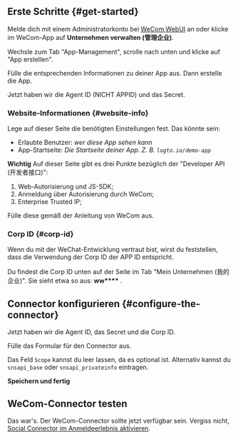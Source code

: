 ## Erste Schritte \{#get-started}

Melde dich mit einem Administratorkonto bei [WeCom WebUI](https://work.weixin.qq.com/) an oder klicke im WeCom-App auf **Unternehmen verwalten (管理企业)**.

Wechsle zum Tab "App-Management", scrolle nach unten und klicke auf "App erstellen".

Fülle die entsprechenden Informationen zu deiner App aus. Dann erstelle die App.

Jetzt haben wir die Agent ID (NICHT APPID) und das Secret.

### Website-Informationen \{#website-info}

Lege auf dieser Seite die benötigten Einstellungen fest. Das könnte sein:

- Erlaubte Benutzer: _wer diese App sehen kann_
- App-Startseite: _Die Startseite deiner App. Z. B. `logto.io/demo-app`_

**Wichtig**
Auf dieser Seite gibt es drei Punkte bezüglich der "Developer API (开发者接口)":

1. Web-Autorisierung und JS-SDK;
2. Anmeldung über Autorisierung durch WeCom;
3. Enterprise Trusted IP;

Fülle diese gemäß der Anleitung von WeCom aus.

### Corp ID \{#corp-id}

Wenn du mit der WeChat-Entwicklung vertraut bist, wirst du feststellen, dass die Verwendung der Corp ID der APP ID entspricht.

Du findest die Corp ID unten auf der Seite im Tab "Mein Unternehmen (我的企业)". Sie sieht etwa so aus: **ww\*\*\*\*** .

## Connector konfigurieren \{#configure-the-connector}

Jetzt haben wir die Agent ID, das Secret und die Corp ID.

Fülle das Formular für den Connector aus.

Das Feld `Scope` kannst du leer lassen, da es optional ist. Alternativ kannst du `snsapi_base` oder `snsapi_privateinfo` eintragen.

**Speichern und fertig**

## WeCom-Connector testen

Das war's. Der WeCom-Connector sollte jetzt verfügbar sein. Vergiss nicht, [Social Connector im Anmeldeerlebnis aktivieren](/connectors/social-connectors/#enable-social-sign-in).
